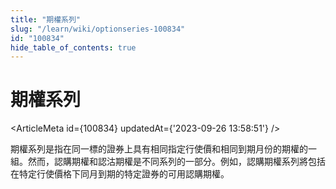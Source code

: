 ```yaml
---
title: "期權系列"
slug: "/learn/wiki/optionseries-100834"
id: "100834"
hide_table_of_contents: true
---
```



# 期權系列

<ArticleMeta id={100834} updatedAt={'2023-09-26 13:58:51'} />
<div className='border-solid border-b border-t-0 my-4 border-[var(--ifm-color-gray-300)]' />

期權系列是指在同一標的證券上具有相同指定行使價和相同到期月份的期權的一組。然而，認購期權和認沽期權是不同系列的一部分。例如，認購期權系列將包括在特定行使價格下同月到期的特定證券的可用認購期權。
